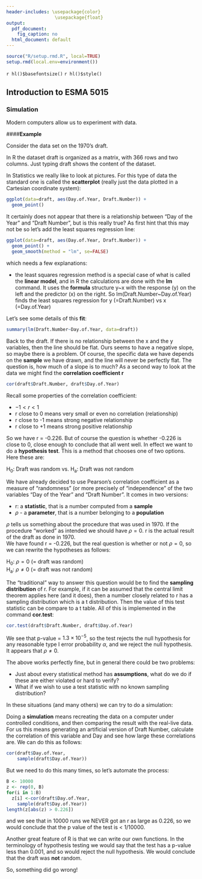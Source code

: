 ```yaml
---
header-includes: \usepackage{color}
                  \usepackage{float}
output:
  pdf_document:
    fig_caption: no
  html_document: default
---
```


```r
source("R/setup.rmd.R", local=TRUE)
setup.rmd(local.env=environment())
```
`r hl()$basefontsize()`
`r hl()$style()`

## Introduction to ESMA 5015


### Simulation

Modern computers allow us to experiment with data.  

####**Example** 

Consider the data set on the 1970's draft.

In R the dataset draft is organized as a matrix, with 366 rows and two columns. Just typing draft shows the content of the dataset.

In Statistics we really like to look at pictures. For this type of data the standard one is called the **scatterplot** (really just the data plotted in a Cartesian coordinate system):


```r
ggplot(data=draft, aes(Day.of.Year, Draft.Number)) +
  geom_point() 
```

It certainly does not appear that there is a relationship between "Day of the Year" and "Draft Number", but is this really true? As first hint that this may not be so let's add the least squares regression line:


```r
ggplot(data=draft, aes(Day.of.Year, Draft.Number)) +
  geom_point() +
  geom_smooth(method = "lm", se=FALSE)
```

which needs a few explanations:

- the least squares regression method is a special case of what is called the **linear model**, and in R the calculations are done with the **lm** command. It uses the **formula** structure y~x with the response (y) on the left and the predictor (x) on the right. So lm(Draft.Number~Day.of.Year) finds the least squares regression for y (=Draft.Number) vs x (=Day.of.Year)

Let's see some details of this **fit**:

```r
summary(lm(Draft.Number~Day.of.Year, data=draft))
```

Back to the draft. If there is no relationship between the x and the y variables, then the line should be flat. Ours seems to have a negative slope, so maybe there is a problem. Of course, the specific data we have depends on the **sample** we have drawn, and the line will never be perfectly flat. The question is, how much of a slope is to much?
As a second way to look at the data we might find the **correlation coefficient r**

```r
cor(draft$Draft.Number, draft$Day.of.Year)
```

Recall some properties of the correlation coefficient:

- $-1 < r < 1$    
- r close to 0 means very small or even no correlation (relationship)  
- r close to -1 means strong negative relationship  
- r close to +1 means strong positive relationship

So we have r = -0.226. But of course the question is whether -0.226 is close to 0, close enough to conclude that all went well. In effect we want to do a **hypothesis test**. This is a method that chooses one of two options. Here these are:

H~0~: Draft was random vs. H~a~: Draft was not random 

We have already decided to use Pearson's correlation coefficient as a measure of "randomness" (or more precisely of "independence" of the two variables "Day of the Year" and "Draft Number". It comes in two versions: 

- r:  a **statistic**, that is a number computed from a **sample**  
- $\rho$ \- a **parameter**, that is a number belonging to a **population**  

$\rho$ tells us something about the procedure that was used in 1970. If the procedure "worked" as intended we should have $\rho = 0$. r is the actual result of the draft as done in 1970.  
We have found r = -0.226, but the real question is whether or not $\rho = 0$, so we can rewrite the hypotheses as follows:

H~0~: $\rho = 0$ (= draft was random)  
H~a~: $\rho \ne 0$ (= draft was not random)

The "traditional" way to answer this question would be to find the **sampling distribution** of r. For example, if it can be assumed that the central limit theorem applies here (and it does), then a number closely related to r has a sampling distribution which is a t distribution. Then the value of this test statistic can be compare to a t table. All of this is implemented in the command **cor.test**:  


```r
cor.test(draft$Draft.Number, draft$Day.of.Year)
```

We see that p-value = $1.3 \times 10^{-5}$, so the test rejects the null hypothesis for any reasonable type I error probability $\alpha$, and we reject the null hypothesis. It appears that $\rho \ne 0$.

The above works perfectly fine, but in general there could be two problems: 

- Just about every statistical method has **assumptions**, what do we do if these are either violated or hard to verify?   
- What if we wish to use a test statistic with no known sampling distribution?

In these situations (and many others) we can try to do a  simulation:

Doing a **simulation** means recreating the data on a computer under controlled conditions, and then comparing the result with the real-live data. For us this means generating an artificial version of Draft Number, calculate the correlation of this variable and Day and see how large these correlations are. We can do this as follows:

```r
cor(draft$Day.of.Year,
    sample(draft$Day.of.Year))
```

But we need to do this many times, so let's automate the process:

```r
B <- 10000
z <- rep(0, B)
for(i in 1:B) 
  z[i] <-cor(draft$Day.of.Year,
    sample(draft$Day.of.Year))
length(z[abs(z) > 0.226])
```

and we see that in 10000 runs we NEVER got an r as large as 0.226, so we would conclude that the p value of the test is < 1/10000.

Another great feature of R is that we can write our own functions.  In the terminology of hypothesis testing we would say that the test has a p-value less than 0.001, and so would reject the null hypothesis. We would conclude that the draft was **not** random.

So, something did go wrong! 
